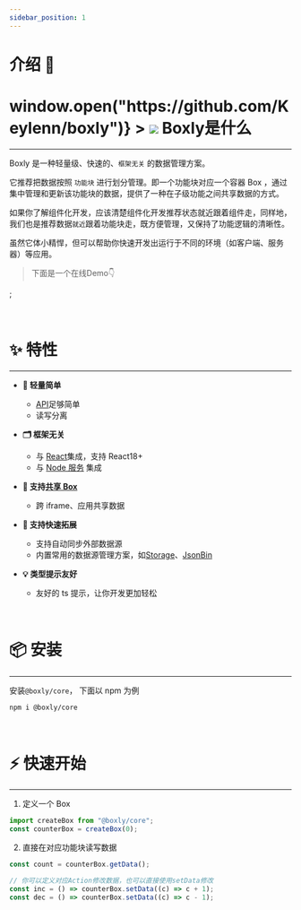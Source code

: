 ```yaml
---
sidebar_position: 1
---
```


# 介绍 🎊

<h1
  className="inline-flex-center"
  style={{ cursor: "pointer" }}
  onClick={() => window.open("https://github.com/Keylenn/boxly")}
>
  <img
    referrerpolicy="no-referrer"
    src="https://gitee.com/keylenn/cos/raw/master/imgs/@boxly-logo.png"
    loading="lazy"
    style={{ width: "1em" }}
    className="jack-in-the-box"
  />
  <span>Boxly是什么</span>
</h1>

---

Boxly 是一种轻量级、快速的、<span className="primary-color">`框架无关`</span> 的数据管理方案。

它推荐把数据按照 <span className="primary-color">`功能块`</span> 进行划分管理。即一个功能块对应一个容器 Box ，通过集中管理和更新该功能块的数据，提供了一种在子级功能之间共享数据的方式。

如果你了解组件化开发，应该清楚组件化开发推荐状态就近跟着组件走，同样地，我们也是推荐数据<span className="primary-color">`就近`</span>跟着功能块走，既方便管理，又保持了功能逻辑的清晰性。

虽然它体小精悍，但可以帮助你快速开发出运行于不同的环境（如客户端、服务器）等应用。

> 下面是一个在线Demo👇


<BoxlyCoreDemo />;

<br />

# ✨ 特性

---

- **🎈 轻量简单**

  - [API](/docs/front-end/data-management/boxly/api/create-box)足够简单
  - 读写分离

- **🗂 框架无关**

  - 与 [React](/docs/front-end/data-management/boxly/ecology/react)集成，支持 React18+
  - 与 [Node 服务](/docs/front-end/data-management/boxly/ecology/node) 集成

- **🤝 支持[共享 Box](/docs/front-end/data-management/boxly/ecology/share)**

  - 跨 iframe、应用共享数据

- **🎨 支持快速拓展**

  - 支持自动同步外部数据源
  - 内置常用的数据源管理方案，如[Storage](/docs/front-end/data-management/boxly/api/create-storage-box)、[JsonBin](/docs/front-end/data-management/boxly/api/create-jsonbin-box)

- **💡 类型提示友好**
  - 友好的 ts 提示，让你开发更加轻松

<br />

# 📦 安装

---

安装<span className="primary-color">`@boxly/core`</span>， 下面以 npm 为例

```bash
npm i @boxly/core
```

<br />

# ⚡ 快速开始

---

1. 定义一个 Box

```ts
import createBox from "@boxly/core";
const counterBox = createBox(0);
```

2. 直接在对应功能块读写数据

```ts
const count = counterBox.getData();

// 你可以定义对应Action修改数据，也可以直接使用setData修改
const inc = () => counterBox.setData((c) => c + 1);
const dec = () => counterBox.setData((c) => c - 1);
```
